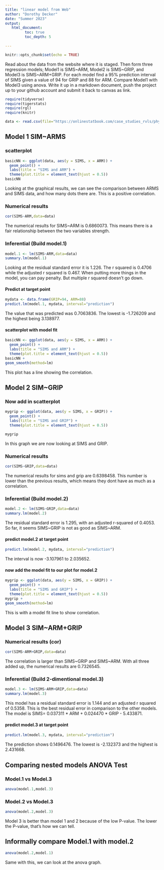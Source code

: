 ```yaml
---
title: "linear model from Web"
author: "Dorothy Decker"
date: "Summer 2023"
output:
   html_document:
         toc: true
         toc_depth: 5
        
---
```


```r
knitr::opts_chunk$set(echo = TRUE)
```

Read about the data from the website where it is staged.  Then form three regression models; Model1 is SIMS~ARM, Model2 is SIMS~GRIP, and Model3 is SIMS~ARM+GRIP. For each model find a 95% prediction interval of SIMS given a value of 94  for GRIP and 88 for ARM. Compare Model1 with Model3 using anova. Write it up in a markdown document, push the project up to your github account and submit it back to canvas as link. 

 


```r
require(tidyverse)
require(tigerstats)
require(rgl)
require(knitr)

```

```r
data <- read.csv(file="https://onlinestatbook.com/case_studies_rvls/physical_strength/data.txt",sep="",header=TRUE)  

```

## Model 1 SIM~ARMS

### scatterplot

```r
basicNN <- ggplot(data, aes(y = SIMS, x = ARM)) +
  geom_point() +
  labs(title = "SIMS and ARM") +
  theme(plot.title = element_text(hjust = 0.5))
basicNN
```

Looking at the graphical results, we can see the comparison between ARMS and SIMS data, and how many dots there are. This is a positive correlation.

### Numerical results

```r
cor(SIMS~ARM,data=data)
```

The numerical results for SIMS~ARM is 0.6860073. This means there is a fair relationship between the two variables strength.

### Inferential  (Build model.1)

```r
model.1 <- lm(SIMS~ARM,data=data)
summary.lm(model.1)
```

Looking at the residual standard error it is 1.226. The r squared is 0.4706
while the adjusted r squared is 0.467. When putting more things in the model, you can pay penalty. But multiple r squared doesn't go down. 


#### Predict at target point

```r
mydata <- data.frame(GRIP=94, ARM=88)
predict.lm(model.1, mydata, interval="prediction")
```

The value that was predicted was 0.7063836. The lowest is -1.726209 and the highest being 3.138977.

#### scatterplot with model fit
  
```r
basicNN <- ggplot(data, aes(y = SIMS, x = ARM)) +
  geom_point() +
  labs(title = "SIMS and ARM") +
  theme(plot.title = element_text(hjust = 0.5))
basicNN +
geom_smooth(method=lm)
``` 
This plot has a line showing the correlation.

## Model 2 SIM~GRIP

### Now add in scatterplot

```r
mygrip <- ggplot(data, aes(y = SIMS, x = GRIP)) +
  geom_point() +
  labs(title = "SIMS and GRIP") +
  theme(plot.title = element_text(hjust = 0.5))

mygrip
```
In this graph we are now looking at SIMS and GRIP.

### Numerical results 

```r
cor(SIMS~GRIP,data=data)
```

The numerical results for sims and grip are 0.6398458. This number is lower than the previous results, which means they dont have as much as a correlation.

### Inferential  (Build model.2)
  
```r
model.2 <- lm(SIMS~GRIP,data=data)
summary.lm(model.2)
```

The residual standard error is 1.295, with an adjusted r-squared of 0.4053. So far, it seems SIMS~GRIP is not as good as SIMS~ARM.

#### predict model.2 at target point

```r
predict.lm(model.2, mydata, interval="prediction")
```

The interval is now -3.107961 to 2.035652. 

#### now add the model fit to our plot for model.2
  
```r
mygrip <- ggplot(data, aes(y = SIMS, x = GRIP)) +
  geom_point() +
  labs(title = "SIMS and GRIP") +
  theme(plot.title = element_text(hjust = 0.5))
mygrip +
geom_smooth(method=lm)
``` 
This is with a model fit line to show correlation. 

## Model 3 SIM~ARM+GRIP


### Numerical results (cor)

```r
cor(SIMS~ARM+GRIP,data=data)
```
  The correlation is larger than SIMS~GRIP and SIMS~ARM. With all three added up, the numerical results are 0.7326545.
  
### Inferential  (Build 2-dimentional model.3)


```r
model.3 <- lm(SIMS~ARM+GRIP,data=data)
summary.lm(model.3)
```

This model has a residual standard error is 1.144 and an adjusted r squared of 0.5358. This is the best residual error in comparison to the other models. The model is SIMS= 0.037311 * ARM + 0.024470 * GRIP - 5.433871.

#### predict model.3 at target point
  
```r
predict.lm(model.3, mydata, interval="prediction")
```

The prediction shows 0.1496476. The lowest is -2.132373 and the highest is 2.431668.

## Comparing nested models ANOVA Test

### Model.1 vs Model.3

```r
anova(model.1,model.3)
```

### Model.2 vs Model.3

```r
anova(model.2,model.3)
```


Model 3 is better than model 1 and 2 because of the low P-value. The lower the P-value, that's how we can tell.





## Informally compare Model.1 with model.2

```r
anova(model.2,model.1)
```

Same with this, we can look at the anova graph.

